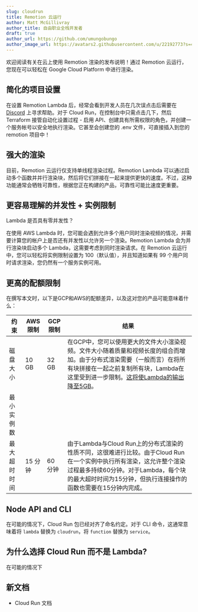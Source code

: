 ```yaml
---
slug: cloudrun
title: Remotion 云运行
author: Matt McGillivray
author_title: 自由职业全栈开发者
draft: true
author_url: https://github.com/umungobungo
author_image_url: https://avatars2.githubusercontent.com/u/22192773?s=460&u=12eb94da6070d00fc924761ce06e3a428d01b7e9&v=4
---
```


欢迎阅读有关在云上使用 Remotion 渲染的发布说明！通过 Remotion 云运行，您现在可以轻松在 Google Cloud Platform 中进行渲染。

## 简化的项目设置

在设置 Remotion Lambda 后，经常会看到开发人员在几次误点击后需要在 [Discord](https://remotion.dev/discord) 上寻求帮助。对于 Cloud Run，在控制台中只需点击几下，然后 Terraform 接管自动化设置过程 - 启用 API、创建具有所需权限的角色，并创建一个服务帐号以安全地执行渲染。它甚至会创建您的 .env 文件，可直接插入到您的 remotion 项目中！

## 强大的渲染

目前，Remotion 云运行仅支持单线程渲染过程。Remotion Lambda 可以通过启动多个函数并并行渲染块，然后将它们拼接在一起来提供更快的速度。不过，这种功能通常会牺牲可靠性，根据您正在构建的产品，可靠性可能比速度更重要。

## 更容易理解的并发性 + 实例限制

Lambda 是否具有零并发性？

在使用 AWS Lambda 时，您可能会遇到允许多个用户同时渲染视频的情况，并需要计算您的帐户上是否还有并发性以允许另一个渲染。Remotion Lambda 会为并行渲染块启动多个 Lambda，这需要考虑到同时渲染请求。在 Remotion 云运行中，您可以轻松将实例限制设置为 100（默认值），并且知道如果有 99 个用户同时请求渲染，您仍然有一个服务实例可用。

## 更高的配额限制



在撰写本文时，以下是GCP和AWS的配额差异，以及这对您的产品可能意味着什么：

| 约束             | AWS 限制   | GCP 限制   | 结果                                                                                                                                                                                                                                                                                                                                                                                    |
| ----------------- | ---------- | ---------- | ------------------------------------------------------------------------------------------------------------------------------------------------------------------------------------------------------------------------------------------------------------------------------------------------------------------------------------------------------------------------------------------ |
| 磁盘大小         | 10 GB      | 32 GB      | 在GCP中，您可以使用更大的文件大小渲染视频。文件大小随着质量和视频长度的组合而增加。由于分布式渲染需要（一般而言）在将所有块拼接在一起之前复制所有块，Lambda在这里受到进一步限制。[这将使Lambda的输出降至5GB](/docs/lambda#limitations)。                                        |
| 最小实例数       |            |            |                                                                                                                                                                                                                                                                                                                                                                                            |
| 最大超时时间     | 15 分钟    | 60 分钟    | 由于Lambda与Cloud Run上的分布式渲染的性质不同，这很难进行比较。由于Cloud Run在一个实例中执行所有渲染，这允许整个渲染过程最多持续60分钟。对于Lambda，每个块的最大超时时间为15分钟，但执行连接操作的函数也需要在15分钟内完成。 |

## Node API and CLI

在可能的情况下，Cloud Run 包已经对齐了命名约定。对于 CLI 命令，这通常意味着将 `lambda` 替换为 `cloudrun`，将 `function` 替换为 `service`。



## 为什么选择 Cloud Run 而不是 Lambda?

在可能的情况下



## 新文档

- Cloud Run 文档


